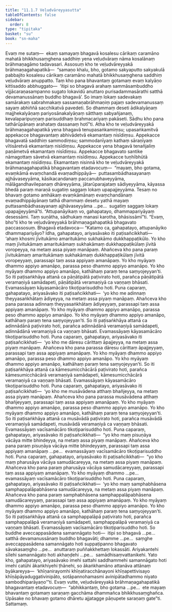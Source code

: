 ```yaml
---
title: "11.1.7 Veḷudvāreyyasutta"
tableOfContents: false
sidebar:
  order: 8
type: "tipitaka"
basket: "su"
book: "sn-maha"
---
```



<DynamicBreadcrumb />

<Division number="1003" book="sn-maha">

<Paragraph number="1831" book="sn-maha">
Evaṃ me sutaṃ—  ekaṃ samayaṃ bhagavā kosalesu cārikaṃ caramāno mahatā bhikkhusaṃghena saddhiṃ yena veḷudvāraṃ nāma kosalānaṃ brāhmaṇagāmo tadavasari. Assosuṃ kho te veḷudvāreyyakā brāhmaṇagahapatikā—  “samaṇo khalu, bho, gotamo sakyaputto sakyakulā pabbajito kosalesu cārikaṃ caramāno mahatā bhikkhusaṃghena saddhiṃ veḷudvāraṃ anuppatto. Taṃ kho pana bhavantaṃ gotamaṃ evaṃ kalyāṇo kittisaddo abbhuggato—  ‘itipi so bhagavā arahaṃ sammāsambuddho vijjācaraṇasampanno sugato lokavidū anuttaro purisadammasārathi satthā devamanussānaṃ buddho bhagavā’. So imaṃ lokaṃ sadevakaṃ samārakaṃ sabrahmakaṃ sassamaṇabrāhmaṇiṃ pajaṃ sadevamanussaṃ sayaṃ abhiññā sacchikatvā pavedeti. So dhammaṃ deseti ādikalyāṇaṃ majjhekalyāṇaṃ pariyosānakalyāṇaṃ sātthaṃ sabyañjanaṃ, kevalaparipuṇṇaṃ parisuddhaṃ brahmacariyaṃ pakāseti. Sādhu kho pana tathārūpānaṃ arahataṃ dassanaṃ hotī”ti.
</Paragraph>

<Paragraph number="1832" book="sn-maha">
Atha kho te veḷudvāreyyakā brāhmaṇagahapatikā yena bhagavā tenupasaṅkamiṃsu; upasaṅkamitvā appekacce bhagavantaṃ abhivādetvā ekamantaṃ nisīdiṃsu. Appekacce bhagavatā saddhiṃ sammodiṃsu; sammodanīyaṃ kathaṃ sāraṇīyaṃ vītisāretvā ekamantaṃ nisīdiṃsu. Appekacce yena bhagavā tenañjaliṃ paṇāmetvā ekamantaṃ nisīdiṃsu. Appekacce bhagavato santike nāmagottaṃ sāvetvā ekamantaṃ nisīdiṃsu. Appekacce tuṇhībhūtā ekamantaṃ nisīdiṃsu. Ekamantaṃ nisinnā kho te veḷudvāreyyakā brāhmaṇagahapatikā bhagavantaṃ etadavocuṃ—  “mayaṃ, bho gotama, evaṃkāmā evaṃchandā evaṃadhippāyā—  puttasambādhasayanaṃ ajjhāvaseyyāma, kāsikacandanaṃ paccanubhaveyyāma, mālāgandhavilepanaṃ dhāreyyāma, jātarūparajataṃ sādiyeyyāma, kāyassa bhedā paraṃ maraṇā sugatiṃ saggaṃ lokaṃ upapajjeyyāma. Tesaṃ no bhavaṃ gotamo amhākaṃ evaṃkāmānaṃ evaṃchandānaṃ evaṃadhippāyānaṃ tathā dhammaṃ desetu yathā mayaṃ puttasambādhasayanaṃ ajjhāvaseyyāma …pe…  sugatiṃ saggaṃ lokaṃ upapajjeyyāmā”ti.
</Paragraph>

<Paragraph number="1833" book="sn-maha">
“Attupanāyikaṃ vo, gahapatayo, dhammapariyāyaṃ desessāmi. Taṃ suṇātha, sādhukaṃ manasi karotha, bhāsissāmī”ti. “Evaṃ, bho”ti kho te veḷudvāreyyakā brāhmaṇagahapatikā bhagavato paccassosuṃ. Bhagavā etadavoca—
</Paragraph>

<Paragraph number="1834" book="sn-maha">
“Katamo ca, gahapatayo, attupanāyiko dhammapariyāyo? Idha, gahapatayo, ariyasāvako iti paṭisañcikkhati—  ‘ahaṃ khosmi jīvitukāmo amaritukāmo sukhakāmo dukkhappaṭikūlo. Yo kho maṃ jīvitukāmaṃ amaritukāmaṃ sukhakāmaṃ dukkhappaṭikūlaṃ jīvitā voropeyya, na metaṃ assa piyaṃ manāpaṃ. Ahañceva kho pana paraṃ jīvitukāmaṃ amaritukāmaṃ sukhakāmaṃ dukkhappaṭikūlaṃ jīvitā voropeyyaṃ, parassapi taṃ assa appiyaṃ amanāpaṃ. Yo kho myāyaṃ dhammo appiyo amanāpo, parassa peso dhammo appiyo amanāpo. Yo kho myāyaṃ dhammo appiyo amanāpo, kathāhaṃ paraṃ tena saṃyojeyyan’ti. So iti paṭisaṅkhāya attanā ca pāṇātipātā paṭivirato hoti, parañca pāṇātipātā veramaṇiyā samādapeti, pāṇātipātā veramaṇiyā ca vaṇṇaṃ bhāsati. Evamassāyaṃ kāyasamācāro tikoṭiparisuddho hoti.
</Paragraph>

<Paragraph number="1835" book="sn-maha">
Puna caparaṃ, gahapatayo, ariyasāvako iti paṭisañcikkhati—  ‘yo kho me adinnaṃ theyyasaṅkhātaṃ ādiyeyya, na metaṃ assa piyaṃ manāpaṃ. Ahañceva kho pana parassa adinnaṃ theyyasaṅkhātaṃ ādiyeyyaṃ, parassapi taṃ assa appiyaṃ amanāpaṃ. Yo kho myāyaṃ dhammo appiyo amanāpo, parassa peso dhammo appiyo amanāpo. Yo kho myāyaṃ dhammo appiyo amanāpo, kathāhaṃ paraṃ tena saṃyojeyyan’ti. So iti paṭisaṅkhāya attanā ca adinnādānā paṭivirato hoti, parañca adinnādānā veramaṇiyā samādapeti, adinnādānā veramaṇiyā ca vaṇṇaṃ bhāsati. Evamassāyaṃ kāyasamācāro tikoṭiparisuddho hoti.
</Paragraph>

<Paragraph number="1836" book="sn-maha">
Puna caparaṃ, gahapatayo, ariyasāvako iti paṭisañcikkhati—  ‘yo kho me dāresu cārittaṃ āpajjeyya, na metaṃ assa piyaṃ manāpaṃ. Ahañceva kho pana parassa dāresu cārittaṃ āpajjeyyaṃ, parassapi taṃ assa appiyaṃ amanāpaṃ. Yo kho myāyaṃ dhammo appiyo amanāpo, parassa peso dhammo appiyo amanāpo. Yo kho myāyaṃ dhammo appiyo amanāpo, kathāhaṃ paraṃ tena saṃyojeyyan’ti. So iti paṭisaṅkhāya attanā ca kāmesumicchācārā paṭivirato hoti, parañca kāmesumicchācārā veramaṇiyā samādapeti, kāmesumicchācārā veramaṇiyā ca vaṇṇaṃ bhāsati. Evamassāyaṃ kāyasamācāro tikoṭiparisuddho hoti.
</Paragraph>

<Paragraph number="1837" book="sn-maha">
Puna caparaṃ, gahapatayo, ariyasāvako iti paṭisañcikkhati—  ‘yo kho me musāvādena atthaṃ bhañjeyya, na metaṃ assa piyaṃ manāpaṃ. Ahañceva kho pana parassa musāvādena atthaṃ bhañjeyyaṃ, parassapi taṃ assa appiyaṃ amanāpaṃ. Yo kho myāyaṃ dhammo appiyo amanāpo, parassa peso dhammo appiyo amanāpo. Yo kho myāyaṃ dhammo appiyo amanāpo, kathāhaṃ paraṃ tena saṃyojeyyan’ti. So iti paṭisaṅkhāya attanā ca musāvādā paṭivirato hoti, parañca musāvādā veramaṇiyā samādapeti, musāvādā veramaṇiyā ca vaṇṇaṃ bhāsati. Evamassāyaṃ vacīsamācāro tikoṭiparisuddho hoti.
</Paragraph>

<Paragraph number="1838" book="sn-maha">
Puna caparaṃ, gahapatayo, ariyasāvako iti paṭisañcikkhati—  “yo kho maṃ pisuṇāya vācāya mitte bhindeyya, na metaṃ assa piyaṃ manāpaṃ. Ahañceva kho pana paraṃ pisuṇāya vācāya mitte bhindeyyaṃ, parassapi taṃ assa appiyaṃ amanāpaṃ …pe…  evamassāyaṃ vacīsamācāro tikoṭiparisuddho hoti.
</Paragraph>

<Paragraph number="1839" book="sn-maha">
Puna caparaṃ, gahapatayo, ariyasāvako iti paṭisañcikkhati—  “yo kho maṃ pharusāya vācāya samudācareyya, na metaṃ assa piyaṃ manāpaṃ. Ahañceva kho pana paraṃ pharusāya vācāya samudācareyyaṃ, parassapi taṃ assa appiyaṃ amanāpaṃ. Yo kho myāyaṃ dhammo …pe…  evamassāyaṃ vacīsamācāro tikoṭiparisuddho hoti.
</Paragraph>

<Paragraph number="1840" book="sn-maha">
Puna caparaṃ, gahapatayo, ariyasāvako iti paṭisañcikkhati—  ‘yo kho maṃ samphabhāsena samphappalāpabhāsena samudācareyya, na metaṃ assa piyaṃ manāpaṃ. Ahañceva kho pana paraṃ samphabhāsena samphappalāpabhāsena samudācareyyaṃ, parassapi taṃ assa appiyaṃ amanāpaṃ. Yo kho myāyaṃ dhammo appiyo amanāpo, parassa peso dhammo appiyo amanāpo. Yo kho myāyaṃ dhammo appiyo amanāpo, kathāhaṃ paraṃ tena saṃyojeyyan’ti. So iti paṭisaṅkhāya attanā ca samphappalāpā paṭivirato hoti, parañca samphappalāpā veramaṇiyā samādapeti, samphappalāpā veramaṇiyā ca vaṇṇaṃ bhāsati. Evamassāyaṃ vacīsamācāro tikoṭiparisuddho hoti.
</Paragraph>

<Paragraph number="1841" book="sn-maha">
So buddhe aveccappasādena samannāgato hoti—  itipi so bhagavā …pe…  satthā devamanussānaṃ buddho bhagavāti; dhamme …pe…  saṃghe aveccappasādena samannāgato hoti suppaṭipanno bhagavato sāvakasaṃgho …pe…  anuttaraṃ puññakkhettaṃ lokassāti. Ariyakantehi sīlehi samannāgato hoti akhaṇḍehi …pe…  samādhisaṃvattanikehi. Yato kho, gahapatayo, ariyasāvako imehi sattahi saddhammehi samannāgato hoti imehi catūhi ākaṅkhiyehi ṭhānehi, so ākaṅkhamāno attanāva attānaṃ byākareyya—  ‘khīṇanirayomhi khīṇatiracchānayoni khīṇapettivisayo khīṇāpāyaduggativinipāto, sotāpannohamasmi avinipātadhammo niyato sambodhiparāyaṇo’”ti.
</Paragraph>

<Paragraph number="1842" book="sn-maha">
Evaṃ vutte, veḷudvāreyyakā brāhmaṇagahapatikā bhagavantaṃ etadavocuṃ—  “abhikkantaṃ, bho gotama …pe…  ete mayaṃ bhavantaṃ gotamaṃ saraṇaṃ gacchāma dhammañca bhikkhusaṃghañca. Upāsake no bhavaṃ gotamo dhāretu ajjatagge pāṇupete saraṇaṃ gate”ti.

</Paragraph>
</Division>

<Paragraph number="1843" type="center" book="sn-maha">
Sattamaṃ.
</Paragraph>